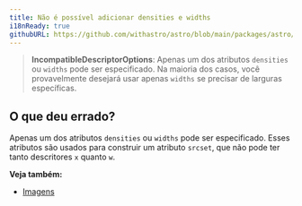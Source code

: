 ```yaml
---
title: Não é possível adicionar densities e widths
i18nReady: true
githubURL: https://github.com/withastro/astro/blob/main/packages/astro/src/core/errors/errors-data.ts
---
```


> **IncompatibleDescriptorOptions**: Apenas um dos atributos `densities` ou `widths` pode ser especificado. Na maioria dos casos, você provavelmente desejará usar apenas `widths` se precisar de larguras específicas.

## O que deu errado?
Apenas um dos atributos `densities` ou `widths` pode ser especificado. Esses atributos são usados para construir um atributo `srcset`, que não pode ter tanto descritores `x` quanto `w`.

**Veja também:**
- [Imagens](/pt-br/guides/images/)
